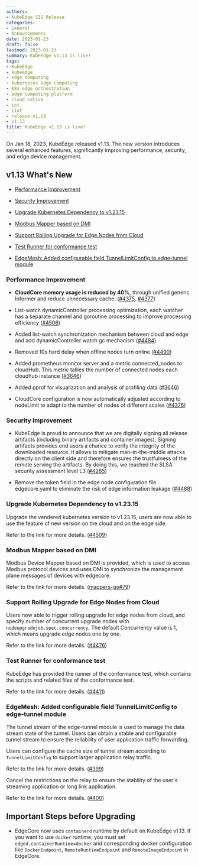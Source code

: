 ```yaml
---
authors:
- KubeEdge SIG Release
categories:
- General
- Announcements
date: 2023-01-23
draft: false
lastmod: 2023-01-23
summary: KubeEdge v1.13 is live! 
tags:
- KubeEdge
- kubeedge
- edge computing
- kubernetes edge computing
- K8s edge orchestration
- edge computing platform
- cloud native
- iot
- iiot
- release v1.13
- v1.13
title: KubeEdge v1.13 is live!
---
```


On Jan 18, 2023, KubeEdge released v1.13. The new version introduces several enhanced features, significantly improving performance, security, and edge device management.

## v1.13 What's New

- [Performance Improvement](#performance-improvement)

- [Security Improvement](#security-improvement)

- [Upgrade Kubernetes Dependency to v1.23.15](#upgrade-kubernetes-dependency-to-v12315)

- [Modbus Mapper based on DMI](#modbus-mapper-based-on-dmi)

- [Support Rolling Upgrade for Edge Nodes from Cloud](#support-rolling-upgrade-for-edge-nodes-from-cloud)

- [Test Runner for conformance test](#test-runner-for-conformance-test)

- [EdgeMesh: Added configurable field TunnelLimitConfig to edge-tunnel module](#edgemesh-added-configurable-field-tunnellimitconfig-to-edge-tunnel-module)

### Performance Improvement

- **CloudCore memory usage is reduced by 40%**, through unified generic Informer and reduce unnecessary cache. ([#4375](https://github.com/kubeedge/kubeedge/pull/4375), [#4377](https://github.com/kubeedge/kubeedge/pull/4377))

- List-watch dynamicController processing optimization, each watcher has a separate channel and goroutine processing to improve processing efficiency ([#4506](https://github.com/kubeedge/kubeedge/pull/4506))

- Added list-watch synchronization mechanism between cloud and edge and add dynamicController watch gc mechanism ([#4484](https://github.com/kubeedge/kubeedge/pull/4484))

- Removed 10s hard delay when offline nodes turn online ([#4490](https://github.com/kubeedge/kubeedge/pull/4490))

- Added prometheus monitor server and a metric connected_nodes to cloudHub. This metric tallies the number of connected nodes each cloudhub instance ([#3646](https://github.com/kubeedge/kubeedge/pull/3646))

- Added pprof for visualization and analysis of profiling data ([#3646](https://github.com/kubeedge/kubeedge/pull/3646))

- CloudCore configuration is now automatically adjusted according to nodeLimit to adapt to the number of nodes of different scales ([#4376](https://github.com/kubeedge/kubeedge/pull/4376))

### Security Improvement

- KubeEdge is proud to announce that we are digitally signing all release artifacts (including binary artifacts and container images). Signing artifacts provides end users a chance to verify the integrity of the downloaded resource. It allows to mitigate man-in-the-middle attacks directly on the client side and therefore ensures the trustfulness of the remote serving the artifacts. By doing this, we reached the SLSA security assessment level L3 ([#4285](https://github.com/kubeedge/kubeedge/pull/4285))

- Remove the token field in the edge node configuration file edgecore.yaml to eliminate the risk of edge information leakage ([#4488](https://github.com/kubeedge/kubeedge/pull/4488))

### Upgrade Kubernetes Dependency to v1.23.15

Upgrade the vendered kubernetes version to v1.23.15, users are now able to use the feature of new version on the cloud and on the edge side.

Refer to the link for more details. ([#4509](https://github.com/kubeedge/kubeedge/pull/4509))

### Modbus Mapper based on DMI  

Modbus Device Mapper based on DMI is provided, which is used to access Modbus protocol devices and uses DMI to synchronize the management plane messages of devices with edgecore.

Refer to the link for more details. ([mappers-go#79](https://github.com/kubeedge/mappers-go/pull/79))

### Support Rolling Upgrade for Edge Nodes from Cloud

Users now able to trigger rolling upgrade for edge nodes from cloud, and specify number of concurrent upgrade nodes with `nodeupgradejob.spec.concurrency`. The default Concurrency value is 1, which means upgrade edge nodes one by one.

Refer to the link for more details. ([#4476](https://github.com/kubeedge/kubeedge/pull/4476))

### Test Runner for conformance test

KubeEdge has provided the runner of the conformance test, which contains the scripts and related files of the conformance test.

Refer to the link for more details. ([#4411](https://github.com/kubeedge/kubeedge/pull/4411))

### EdgeMesh: Added configurable field TunnelLimitConfig to edge-tunnel module

The tunnel stream of the edge-tunnel module is used to manage the data stream state of the tunnel. Users can obtain a stable and configurable tunnel stream to ensure the reliability of user application traffic forwarding.

Users can configure the cache size of tunnel stream according to `TunnelLimitConfig` to support larger application relay traffic.

Refer to the link for more details. ([#399](https://github.com/kubeedge/edgemesh/pull/399))

Cancel the restrictions on the relay to ensure the stability of the user's streaming application or long link application.

Refer to the link for more details. ([#400](https://github.com/kubeedge/edgemesh/pull/400))

## Important Steps before Upgrading

- EdgeCore now uses `containerd` runtime by default on KubeEdge v1.13. If you want to use `docker` runtime, you must set `edged.containerRuntime=docker` and corresponding docker configuration like `DockerEndpoint`, `RemoteRuntimeEndpoint` and `RemoteImageEndpoint` in EdgeCore.
